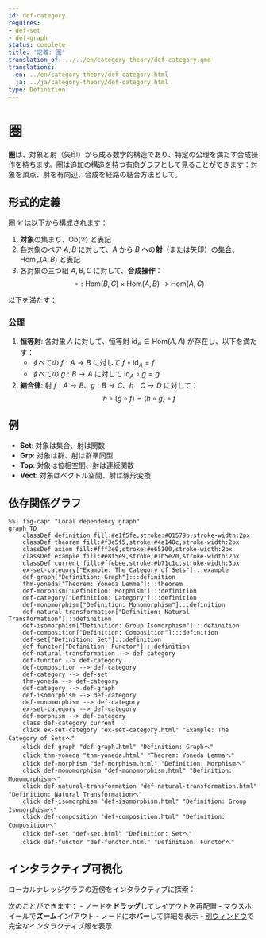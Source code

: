 ```yaml
---
id: def-category
requires:
- def-set
- def-graph
status: complete
title: '定義: 圏'
translation_of: ../../en/category-theory/def-category.qmd
translations:
  en: ../en/category-theory/def-category.html
  ja: ../ja/category-theory/def-category.html
type: Definition
---
```


# 圏 {#def-category}

**圏**は、対象と射（矢印）から成る数学的構造であり、特定の公理を満たす合成操作を持ちます。圏は追加の構造を持つ[有向グラフ](../combinatorics/def-graph.qmd)として見ることができます：対象を頂点、射を有向辺、合成を経路の結合方法として。

## 形式的定義

圏 $\mathcal{C}$ は以下から構成されます：

1. **対象**の集まり、$\text{Ob}(\mathcal{C})$ と表記
2. 各対象のペア $A, B$ に対して、$A$ から $B$ への**射**（または矢印）の[集合](../logic-set-theory/def-set.qmd)、$\text{Hom}_{\mathcal{C}}(A, B)$ と表記
3. 各対象の三つ組 $A, B, C$ に対して、**合成操作**：
   $$\circ: \text{Hom}(B, C) \times \text{Hom}(A, B) \to \text{Hom}(A, C)$$

以下を満たす：

### 公理

1. **恒等射**: 各対象 $A$ に対して、恒等射 $\text{id}_A \in \text{Hom}(A, A)$ が存在し、以下を満たす：
   - すべての $f: A \to B$ に対して $f \circ \text{id}_A = f$
   - すべての $g: B \to A$ に対して $\text{id}_A \circ g = g$

2. **結合律**: 射 $f: A \to B$、$g: B \to C$、$h: C \to D$ に対して：
   $$h \circ (g \circ f) = (h \circ g) \circ f$$

## 例

- **Set**: 対象は集合、射は関数
- **Grp**: 対象は群、射は群準同型
- **Top**: 対象は位相空間、射は連続関数
- **Vect**: 対象はベクトル空間、射は線形変換

## 依存関係グラフ

```mermaid
%%| fig-cap: "Local dependency graph"
graph TD
    classDef definition fill:#e1f5fe,stroke:#01579b,stroke-width:2px
    classDef theorem fill:#f3e5f5,stroke:#4a148c,stroke-width:2px
    classDef axiom fill:#fff3e0,stroke:#e65100,stroke-width:2px
    classDef example fill:#e8f5e9,stroke:#1b5e20,stroke-width:2px
    classDef current fill:#ffebee,stroke:#b71c1c,stroke-width:3px
    ex-set-category["Example: The Category of Sets"]:::example
    def-graph["Definition: Graph"]:::definition
    thm-yoneda["Theorem: Yoneda Lemma"]:::theorem
    def-morphism["Definition: Morphism"]:::definition
    def-category["Definition: Category"]:::definition
    def-monomorphism["Definition: Monomorphism"]:::definition
    def-natural-transformation["Definition: Natural Transformation"]:::definition
    def-isomorphism["Definition: Group Isomorphism"]:::definition
    def-composition["Definition: Composition"]:::definition
    def-set["Definition: Set"]:::definition
    def-functor["Definition: Functor"]:::definition
    def-natural-transformation --> def-category
    def-functor --> def-category
    def-composition --> def-category
    def-category --> def-set
    thm-yoneda --> def-category
    def-category --> def-graph
    def-isomorphism --> def-category
    def-monomorphism --> def-category
    ex-set-category --> def-category
    def-morphism --> def-category
    class def-category current
    click ex-set-category "ex-set-category.html" "Example: The Category of Setsへ"
    click def-graph "def-graph.html" "Definition: Graphへ"
    click thm-yoneda "thm-yoneda.html" "Theorem: Yoneda Lemmaへ"
    click def-morphism "def-morphism.html" "Definition: Morphismへ"
    click def-monomorphism "def-monomorphism.html" "Definition: Monomorphismへ"
    click def-natural-transformation "def-natural-transformation.html" "Definition: Natural Transformationへ"
    click def-isomorphism "def-isomorphism.html" "Definition: Group Isomorphismへ"
    click def-composition "def-composition.html" "Definition: Compositionへ"
    click def-set "def-set.html" "Definition: Setへ"
    click def-functor "def-functor.html" "Definition: Functorへ"
```

## インタラクティブ可視化

ローカルナレッジグラフの近傍をインタラクティブに探索：

::: {.graph-viz data-id="def-category" data-width="700" data-height="500"}
:::

次のことができます：
- ノードを**ドラッグ**してレイアウトを再配置
- マウスホイールで**ズーム**イン/アウト
- ノードに**ホバー**して詳細を表示
- [別ウィンドウ](../../output/interactive/def-category.html){target="_blank"}で完全なインタラクティブ版を表示
